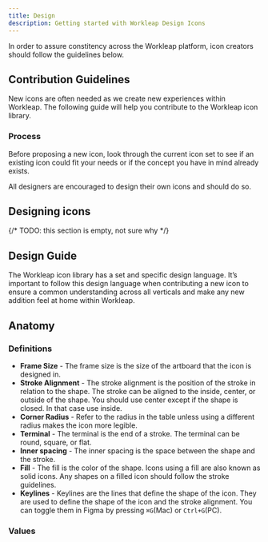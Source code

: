 ```yaml
---
title: Design
description: Getting started with Workleap Design Icons
---
```



In order to assure constitency across the Workleap platform, icon creators should follow the guidelines below.

## Contribution Guidelines

New icons are often needed as we create new experiences within Workleap. The following guide will help you contribute to the Workleap icon library.

### Process

Before proposing a new icon, look through the current icon set to see if an existing icon could fit your needs or if the concept you have in mind already exists.

All designers are encouraged to design their own icons and should do so.

## Designing icons

{/* TODO: this section is empty, not sure why */}

## Design Guide

The Workleap icon library has a set and specific design language. It’s important to follow this design language when contributing a new icon to ensure a common understanding across all verticals and make any new addition feel at home within Workleap.

## Anatomy

### Definitions

- **Frame Size** - The frame size is the size of the artboard that the icon is designed in.
- **Stroke Alignment** - The stroke alignment is the position of the stroke in relation to the shape. The stroke can be aligned to the inside, center, or outside of the shape. You should use center except if the shape is closed. In that case use inside.
- **Corner Radius** - Refer to the radius in the table unless using a different radius makes the icon more legible.
- **Terminal** - The terminal is the end of a stroke. The terminal can be round, square, or flat.
- **Inner spacing** - The inner spacing is the space between the shape and the stroke.
- **Fill** - The fill is the color of the shape. Icons using a fill are also known as solid icons. Any shapes on a filled icon should follow the stroke guidelines.
- **Keylines** - Keylines are the lines that define the shape of the icon. They are used to define the shape of the icon and the stroke alignment. You can toggle them in Figma by pressing `⌘G`(Mac) or `Ctrl+G`(PC).

### Values

<IconSpecTable data={iconData} />
